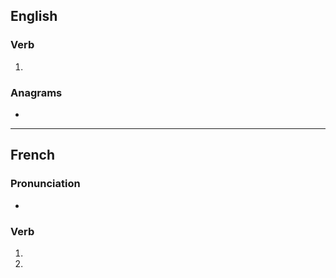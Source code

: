 {{also|arborisés}}
==English==

===Verb===
{{head|en|verb form}}

# {{en-third-person singular of|arborise}}

{{also|arborisés}}

===Anagrams===
* {{anagrams|en|Barrioses}}

----

==French==

===Pronunciation===
* {{homophones|arborise|arborisent|lang=fr}}

===Verb===
{{fr-verb-form}}

# {{conjugation of|arboriser||2|s|pres|ind|lang=fr}}
# {{conjugation of|arboriser||2|s|pres|sub|lang=fr}}